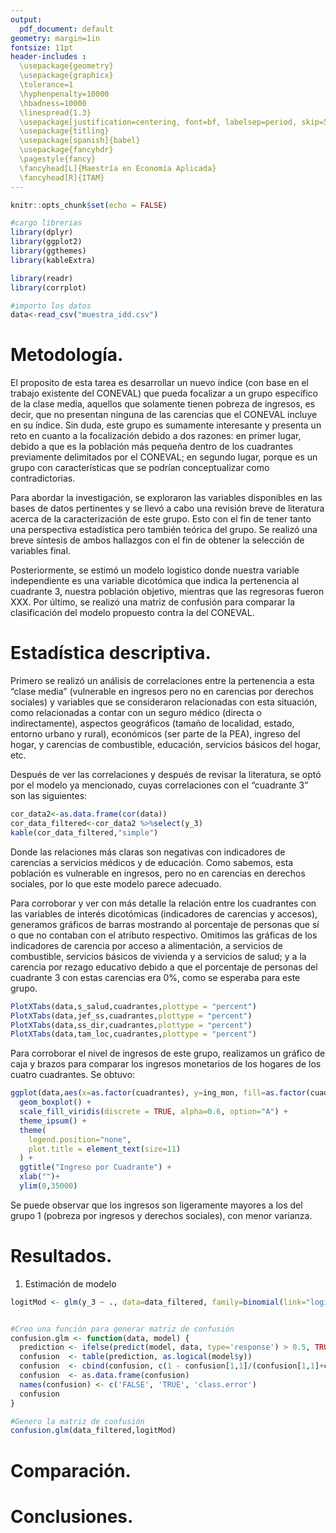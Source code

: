 ```yaml
---
output:
  pdf_document: default
geometry: margin=1in
fontsize: 11pt
header-includes :
  \usepackage{geometry}
  \usepackage{graphicx}
  \tolerance=1
  \hyphenpenalty=10000
  \hbadness=10000
  \linespread{1.3}
  \usepackage[justification=centering, font=bf, labelsep=period, skip=5pt]{caption} 
  \usepackage{titling}
  \usepackage[spanish]{babel}
  \usepackage{fancyhdr}
  \pagestyle{fancy}
  \fancyhead[L]{Maestría en Economía Aplicada}
  \fancyhead[R]{ITAM}
---
```

\begin{titlepage}
\begin{center}

\textsc{\Large Instituto Tecnológico Autónomo de México}\\[2em]

\textbf{\LARGE Bienestar y Política Social}\\[2em]


\textsc{\LARGE }\\[1em]


\textsc{\large Tarea 2 }\\[1em]

\textsc{\LARGE }\\[1em]

\textsc{\large }\\[1em]
\textsc{\LARGE }\\[1em]
\textsc{\LARGE }\\[1em]

\textsc{\large }\\[1em]
\textsc{\LARGE }\\[1em]

\textsc{\LARGE Dra. Araceli Ortega Díaz}\\[1em]

\textsc{\LARGE }\\[1em]
\textsc{\LARGE }\\[1em]

\textsc{\LARGE Marco Antonio Ramos Juárez}\\[1em]

\textsc{\large 142244}\\[1em]

\textsc{\LARGE Mayra Samantha Cervantes Bravo}\\[1em]

\textsc{\large 141371}\\[1em]

\textsc{\LARGE Cynthia Raquel Valdivia Tirado }\\[1em]

\textsc{\large 81358}\\[1em]

\end{center}

\vspace*{\fill}
\textsc{Ciudad de México \hspace*{\fill} 2021}

\end{titlepage}


\newpage


\tableofcontents

\newpage

```r
knitr::opts_chunk$set(echo = FALSE)

#cargo librerias
library(dplyr)
library(ggplot2)
library(ggthemes)
library(kableExtra)

library(readr)
library(corrplot)

#importo los datos
data<-read_csv("muestra_idd.csv")


```

# Metodología.

El proposito de esta tarea es desarrollar un nuevo índice (con base en el trabajo existente del CONEVAL) que pueda focalizar a un grupo específico de la clase media, aquellos que solamente tienen pobreza de ingresos, es decir, que no presentan ninguna de las carencias que el CONEVAL incluye en su índice. Sin duda, este grupo es sumamente interesante y presenta un reto en cuanto a la focalización debido a dos razones: en primer lugar, debido a que es la población más pequeña dentro de los cuadrantes previamente delimitados por el CONEVAL; en segundo lugar, porque es un grupo con características que se podrían conceptualizar como contradictorias. 

Para abordar la investigación, se  exploraron las variables disponibles en las bases de datos pertinentes y se llevó a cabo una revisión breve de literatura acerca de la caracterización de este grupo. Esto con el fin de tener tanto una perspectiva estadística pero también teórica del grupo. Se realizó una breve síntesis de ambos hallazgos con el fin de obtener la selección de variables final. 

Posteriormente, se estimó un modelo logistico donde nuestra variable independiente es una variable dicotómica que indica la pertenencia al cuadrante 3, nuestra población objetivo, mientras que las regresoras fueron XXX. Por último, se realizó una matriz de confusión para comparar la clasificación del modelo propuesto contra la del CONEVAL. 

# Estadística descriptiva.

Primero se realizó un análisis de correlaciones entre la pertenencia a  esta "clase media" (vulnerable en ingresos pero no en carencias por derechos sociales) y variables que se consideraron relacionadas con esta situación, como relacionadas a contar con un seguro médico (directa o indirectamente), aspectos geográficos (tamaño de localidad, estado, entorno urbano y rural), económicos (ser parte de la PEA), ingreso del hogar, y carencias de combustible, educación, servicios básicos del hogar, etc.

Después de ver las correlaciones y después de revisar la literatura, se optó por el modelo ya mencionado, cuyas correlaciones con el "cuadrante 3" son las siguientes:
```r
cor_data2<-as.data.frame(cor(data))
cor_data_filtered<-cor_data2 %>%select(y_3)
kable(cor_data_filtered,"simple")
```
Donde las relaciones más claras son negativas con indicadores de carencias a servicios médicos y de educación. Como sabemos, esta población es vulnerable en ingresos, pero no en carencias en derechos sociales, por lo que este modelo parece adecuado. 

Para corroborar y ver con más detalle la relación entre los cuadrantes con las variables de interés dicotómicas (indicadores de carencias y accesos), generamos gráficos de barras mostrando al porcentaje de personas que sí o que no contaban con el atributo respectivo. Omitimos las gráficas de los indicadores de carencia por acceso a alimentación, a servicios de combustible, servicios básicos de vivienda y a servicios de salud; y a la carencia por rezago educativo debido a que el porcentaje de personas del cuadrante 3 con estas carencias era 0%, como se esperaba para este grupo.

```r
PlotXTabs(data,s_salud,cuadrantes,plottype = "percent")
PlotXTabs(data,jef_ss,cuadrantes,plottype = "percent")
PlotXTabs(data,ss_dir,cuadrantes,plottype = "percent")
PlotXTabs(data,tam_loc,cuadrantes,plottype = "percent")
```
Para corroborar el nivel de ingresos de este grupo, realizamos un gráfico de caja y brazos para comparar los ingresos monetarios de los hogares de los cuatro cuadrantes. Se obtuvo: 

```r
ggplot(data,aes(x=as.factor(cuadrantes), y=ing_mon, fill=as.factor(cuadrantes))) +
  geom_boxplot() +
  scale_fill_viridis(discrete = TRUE, alpha=0.6, option="A") +
  theme_ipsum() +
  theme(
    legend.position="none",
    plot.title = element_text(size=11)
  ) +
  ggtitle("Ingreso por Cuadrante") +
  xlab("")+
  ylim(0,35000)
```
Se puede observar que los ingresos son ligeramente mayores a los del grupo 1 (pobreza por ingresos y derechos sociales), con menor varianza. 

# Resultados.
#. Estimación de modelo

```r

logitMod <- glm(y_3 ~ ., data=data_filtered, family=binomial(link="logit"))


#Creo una función para generar matriz de confusión
confusion.glm <- function(data, model) {
  prediction <- ifelse(predict(model, data, type='response') > 0.5, TRUE, FALSE)
  confusion  <- table(prediction, as.logical(model$y))
  confusion  <- cbind(confusion, c(1 - confusion[1,1]/(confusion[1,1]+confusion[2,1]), 1 - confusion[2,2]/(confusion[2,2]+confusion[1,2])))
  confusion  <- as.data.frame(confusion)
  names(confusion) <- c('FALSE', 'TRUE', 'class.error')
  confusion
}

#Genero la matriz de confusión
confusion.glm(data_filtered,logitMod)

```
# Comparación.

# Conclusiones.

